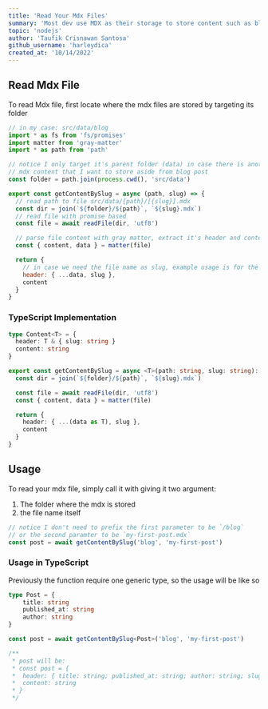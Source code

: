 ```yaml
---
title: 'Read Your Mdx Files'
summary: 'Most dev use MDX as their storage to store content such as blog, well this site use mdx too, this snippet useful to read mdx files'
topic: 'nodejs'
author: 'Taufik Crisnawan Santosa'
github_username: 'harleydica'
created_at: '10/14/2022'
---
```


## Read Mdx File

To read Mdx file, first locate where the mdx files are stored by targeting its folder

```js
// in my case: src/data/blog
import * as fs from 'fs/promises'
import matter from 'gray-matter'
import * as path from 'path'

// notice I only target it's parent folder (data) in case there is another
// mdx content that I want to store aside from blog post
const folder = path.join(process.cwd(), 'src/data')

export const getContentBySlug = async (path, slug) => {
  // read path to file src/data/{path}/[{slug}].mdx
  const dir = join(`${folder}/${path}`, `${slug}.mdx`)
  // read file with promise based
  const file = await readFile(dir, 'utf8')

  // parse file content with gray matter, extract it's header and content
  const { content, data } = matter(file)

  return {
    // in case we need the file name as slug, example usage is for the url page
    header: { ...data, slug },
    content
  }
}
```

### TypeScript Implementation

```ts
type Content<T> = {
  header: T & { slug: string }
  content: string
}

export const getContentBySlug = async <T>(path: string, slug: string): Promise<Content<T>> => {
  const dir = join(`${folder}/${path}`, `${slug}.mdx`)

  const file = await readFile(dir, 'utf8')
  const { content, data } = matter(file)

  return {
    header: { ...(data as T), slug },
    content
  }
}
```

## Usage

To read your mdx file, simply call it with giving it two argument:

1. The folder where the mdx is stored
2. the file name itself

```js
// notice I don't need to prefix the first parameter to be `/blog`
// or the second paramter to be `my-first-post.mdx`
const post = await getContentBySlug('blog', 'my-first-post')
```

### Usage in TypeScript

Previously the function require one generic type, so the usage will be like so

```ts
type Post = {
    title: string
    published_at: string
    author: string
}

const post = await getContentBySlug<Post>('blog', 'my-first-post')

/**
 * post will be:
 * const post = {
 *  header: { title: string; published_at: string; author: string; slug: string }
 *  content: string
 * }
 */
```
